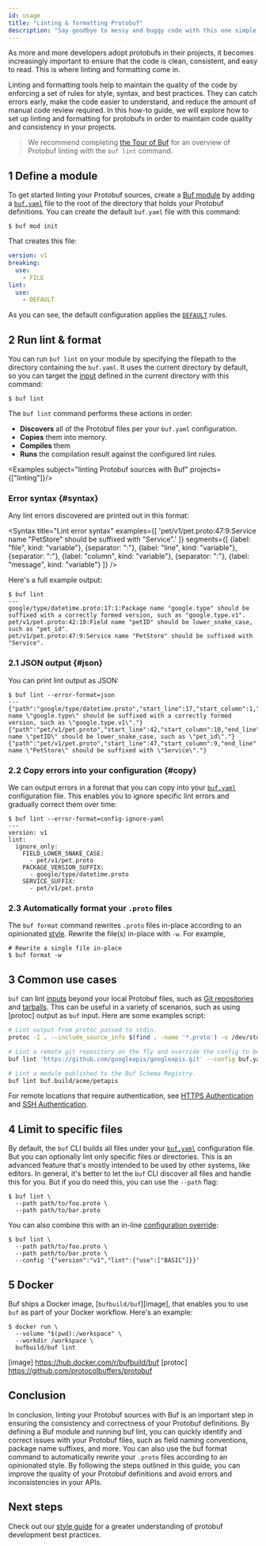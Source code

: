 ```yaml
---
id: usage
title: "Linting & formatting Protobuf"
description: "Say goodbye to messy and buggy code with this one simple trick for perfectly formatted Protobuf!"
---
```


As more and more developers adopt protobufs in their projects, it becomes increasingly important to ensure that
the code is clean, consistent, and easy to read. This is where linting and formatting come in.

Linting and formatting tools help to maintain the quality of the code by enforcing a set of rules for style, syntax,
and best practices. They can catch errors early, make the code easier to understand, and reduce the amount of manual
code review required. In this how-to guide, we will explore how to set up linting and formatting for protobufs
in order to maintain code quality and consistency in your projects.

> We recommend completing [the Tour of Buf](../tutorials/getting-started-with-buf-cli.md#lint-your-api) for an
> overview of Protobuf linting with the `buf lint` command.

## 1 Define a module

To get started linting your Protobuf sources, create a
[Buf module](../bsr/overview.mdx#modules) by adding a
[`buf.yaml`](../configuration/v1/buf-yaml.md) file to the root of the directory
that holds your Protobuf definitions. You can create the default `buf.yaml` file
with this command:

```terminal
$ buf mod init
```

That creates this file:

```yaml title="buf.yaml"
version: v1
breaking:
  use:
    - FILE
lint:
  use:
    - DEFAULT
```

As you can see, the default configuration applies the
[`DEFAULT`](./rules.md#default) rules.

## 2 Run lint & format

You can run `buf lint` on your module by specifying the filepath to the
directory containing the `buf.yaml`. It uses the current directory by default,
so you can target the [input](../reference/inputs.md) defined in the current
directory with this command:

```terminal
$ buf lint
```

The `buf lint` command performs these actions in order:

- **Discovers** all of the Protobuf files per your `buf.yaml` configuration.
- **Copies** them into memory.
- **Compiles** them
- **Runs** the compilation result against the configured lint rules.


<Examples subject="linting Protobuf sources with Buf" projects={["linting"]}/>

### Error syntax {#syntax}

Any lint errors discovered are printed out in this format:


<Syntax
    title="Lint error syntax"
    examples={[
        'pet/v1/pet.proto:47:9:Service name "PetStore" should be suffixed with "Service".'
    ]}
    segments={[
        {label: "file", kind: "variable"},
        {separator: ":"},
        {label: "line", kind: "variable"},
        {separator: ":"},
        {label: "column", kind: "variable"},
        {separator: ":"},
        {label: "message", kind: "variable"}
    ]}
/>

Here's a full example output:

```terminal
$ buf lint
---
google/type/datetime.proto:17:1:Package name "google.type" should be suffixed with a correctly formed version, such as "google.type.v1".
pet/v1/pet.proto:42:10:Field name "petID" should be lower_snake_case, such as "pet_id".
pet/v1/pet.proto:47:9:Service name "PetStore" should be suffixed with "Service".
```

### 2.1 JSON output {#json}

You can print lint output as JSON:

```terminal
$ buf lint --error-format=json
---
{"path":"google/type/datetime.proto","start_line":17,"start_column":1,"end_line":17,"end_column":21,"type":"PACKAGE_VERSION_SUFFIX","message":"Package name \"google.type\" should be suffixed with a correctly formed version, such as \"google.type.v1\"."}
{"path":"pet/v1/pet.proto","start_line":42,"start_column":10,"end_line":42,"end_column":15,"type":"FIELD_LOWER_SNAKE_CASE","message":"Field name \"petID\" should be lower_snake_case, such as \"pet_id\"."}
{"path":"pet/v1/pet.proto","start_line":47,"start_column":9,"end_line":47,"end_column":17,"type":"SERVICE_SUFFIX","message":"Service name \"PetStore\" should be suffixed with \"Service\"."}
```

### 2.2 Copy errors into your configuration {#copy}

We can output errors in a format that you can copy into your
[`buf.yaml`](../configuration/v1/buf-yaml.md) configuration file. This enables
you to ignore specific lint errors and gradually correct them over time:

```terminal
$ buf lint --error-format=config-ignore-yaml
---
version: v1
lint:
  ignore_only:
    FIELD_LOWER_SNAKE_CASE:
      - pet/v1/pet.proto
    PACKAGE_VERSION_SUFFIX:
      - google/type/datetime.proto
    SERVICE_SUFFIX:
      - pet/v1/pet.proto
```

### 2.3 Automatically format your `.proto` files

The `buf format` command rewrites `.proto` files in-place according to an opinionated [style](format/style.md). Rewrite
the file(s) in-place with `-w`. For example,

```terminal
# Rewrite a single file in-place
$ buf format -w
```

## 3 Common use cases

`buf` can lint [inputs](../reference/inputs.md) beyond your local Protobuf
files, such as [Git repositories](../reference/inputs.md#git) and
[tarballs](../reference/inputs.md#tar). This can be useful in a variety of
scenarios, such as using [protoc] output as `buf` input. Here are some examples
script:

```sh
# Lint output from protoc passed to stdin.
protoc -I . --include_source_info $(find . -name '*.proto') -o /dev/stdout | buf lint -

# Lint a remote git repository on the fly and override the config to be your local config file.
buf lint 'https://github.com/googleapis/googleapis.git' --config buf.yaml

# Lint a module published to the Buf Schema Registry.
buf lint buf.build/acme/petapis
```

For remote locations that require authentication, see
[HTTPS Authentication](../reference/inputs.md#https) and
[SSH Authentication](../reference/inputs.md#ssh).

## 4 Limit to specific files

By default, the `buf` CLI builds all files under your
[`buf.yaml`](../configuration/v1/buf-yaml.md) configuration file. But you can
optionally lint only specific files or directories. This is an advanced feature
that's mostly intended to be used by other systems, like editors. In general,
it's better to let the `buf` CLI discover all files and handle this for you. But
if you do need this, you can use the `--path` flag:

```terminal
$ buf lint \
  --path path/to/foo.proto \
  --path path/to/bar.proto
```

You can also combine this with an in-line
[configuration override](../configuration/overview.md#configuration-override):

```terminal
$ buf lint \
  --path path/to/foo.proto \
  --path path/to/bar.proto \
  --config '{"version":"v1","lint":{"use":["BASIC"]}}'
```

## 5 Docker

Buf ships a Docker image, [`bufbuild/buf`][image], that enables you to use `buf`
as part of your Docker workflow. Here's an example:

```terminal
$ docker run \
  --volume "$(pwd):/workspace" \
  --workdir /workspace \
  bufbuild/buf lint
```

[image]  https://hub.docker.com/r/bufbuild/buf
[protoc]  https://github.com/protocolbuffers/protobuf


## Conclusion

In conclusion, linting your Protobuf sources with Buf is an important step in ensuring the consistency and correctness
of your Protobuf definitions. By defining a Buf module and running buf lint, you can quickly identify and correct issues
with your Protobuf files, such as field naming conventions, package name suffixes, and more. You can also use the buf
format command to automatically rewrite your `.proto` files according to an opinionated style. By following the steps
outlined in this guide, you can improve the quality of your Protobuf definitions and avoid errors and inconsistencies
in your APIs.

## Next steps

Check out our [style guide](/best-practices/style-guide) for a greater understanding of protobuf development best
practices.


